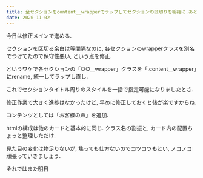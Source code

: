 ```yaml
---
title: 全セクションをcontent__wrapperでラップしてセクションの区切りを明確に.あと「お客様の声」セクション追加
date: 2020-11-02
---
```


今日は修正メインで進める.


セクションを区切る余白は等間隔なのに, 各セクションのwrapperクラスを別名でつけてたので保守性悪い, という点を修正.


というワケで各セクションの「○○__wrapper」クラスを「.content__wrapper」にrename, 統一してラップし直し.


これでセクションタイトル周りのスタイルを一括で指定可能になりましたとさ.


修正作業で大きく進捗はなかったけど, 早めに修正しておくと後が楽ですからね.


コンテンツとしては「お客様の声」を追加.


htmlの構成は他のカードと基本的に同じ. クラス名の割振と, カード内の配置ちょっと整理しただけ.


見た目の変化は物足りないが, 焦っても仕方ないのでコツコツもとい, ノコノコ頑張っていきましょう.


それではまた明日
